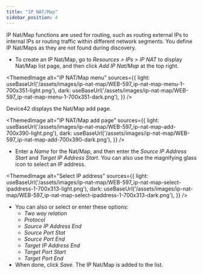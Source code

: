 ```yaml
---
title: "IP NAT/Map"
sidebar_position: 4
---
```



IP Nat/Map functions are used for routing, such as routing external IPs to internal IPs or routing traffic within different network segments. You define IP Nat/Maps as they are not found during discovery.

- To create an IP Nat/Map, go to _Resources > IPs > IP NAT_ to display Nat/Map list page, and then click _Add IP Nat/Map_ at the top right.

<ThemedImage
  alt="IP NAT/Map menu"
  sources={{
    light: useBaseUrl('/assets/images/ip-nat-map/WEB-597_ip-nat-map-menu-1-700x351-light.png'),
    dark: useBaseUrl('/assets/images/ip-nat-map/WEB-597_ip-nat-map-menu-1-700x351-dark.png'),
  }}
/>

Device42 displays the Nat/Map add page.

<ThemedImage
  alt="IP NAT/Map add page"
  sources={{
    light: useBaseUrl('/assets/images/ip-nat-map/WEB-597_ip-nat-map-add-700x390-light.png'),
    dark: useBaseUrl('/assets/images/ip-nat-map/WEB-597_ip-nat-map-add-700x390-dark.png'),
  }}
/>

- Enter a _Name_ for the Nat/Map, and then enter the _Source IP Address Start_ and _Target IP Address Start_. You can also use the magnifying glass icon to select an IP address.

<ThemedImage
  alt="Select IP address"
  sources={{
    light: useBaseUrl('/assets/images/ip-nat-map/WEB-597_ip-nat-map-select-ipaddress-1-700x313-light.png'),
    dark: useBaseUrl('/assets/images/ip-nat-map/WEB-597_ip-nat-map-select-ipaddress-1-700x313-dark.png'),
  }}
/>

- You can also or select or enter these options:
    - _Two way relation_
    - _Protocol_
    - _Source IP Address End_
    - _Source Port Stat_
    - _Source Port End_
    - _Target IP Address End_
    - _Target Port Start_
    - _Target Port End_
- When done, click _Save_. The IP Nat/Map is added to the list.
